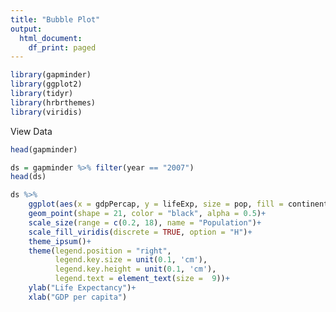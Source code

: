 ```yaml
---
title: "Bubble Plot"
output:
  html_document:
    df_print: paged
---
```


```r
library(gapminder)
library(ggplot2)
library(tidyr)
library(hrbrthemes)
library(viridis)
```

View Data

```r
head(gapminder)
```

```r
ds = gapminder %>% filter(year == "2007")
head(ds)
```

```r
ds %>%
    ggplot(aes(x = gdpPercap, y = lifeExp, size = pop, fill = continent ))+
    geom_point(shape = 21, color = "black", alpha = 0.5)+
    scale_size(range = c(0.2, 18), name = "Population")+
    scale_fill_viridis(discrete = TRUE, option = "H")+
    theme_ipsum()+
    theme(legend.position = "right",
          legend.key.size = unit(0.1, 'cm'),
          legend.key.height = unit(0.1, 'cm'),
          legend.text = element_text(size =  9))+
    ylab("Life Expectancy")+
    xlab("GDP per capita")

```
